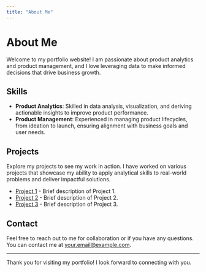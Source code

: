 ```yaml
---
title: "About Me"
---
```


# About Me

Welcome to my portfolio website! I am passionate about product analytics and product management, and I love leveraging data to make informed decisions that drive business growth. 

## Skills

- **Product Analytics**: Skilled in data analysis, visualization, and deriving actionable insights to improve product performance.
- **Product Management**: Experienced in managing product lifecycles, from ideation to launch, ensuring alignment with business goals and user needs.

## Projects

Explore my projects to see my work in action. I have worked on various projects that showcase my ability to apply analytical skills to real-world problems and deliver impactful solutions.

- [Project 1](#) - Brief description of Project 1.
- [Project 2](#) - Brief description of Project 2.
- [Project 3](#) - Brief description of Project 3.

## Contact

Feel free to reach out to me for collaboration or if you have any questions. You can contact me at [your.email@example.com](mailto:your.email@example.com).

---

Thank you for visiting my portfolio! I look forward to connecting with you.
